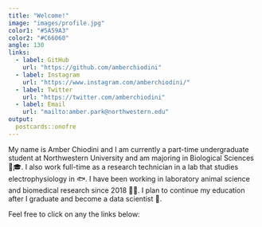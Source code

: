 ```yaml
---
title: "Welcome!"
image: "images/profile.jpg"
color1: "#5A59A3"
color2: "#C66060"
angle: 130
links:
  - label: GitHub
    url: "https://github.com/amberchiodini"
  - label: Instagram
    url: "https://www.instagram.com/amberchiodini/"
  - label: Twitter
    url: "https://twitter.com/amberchiodini"
  - label: Email
    url: "mailto:amber.park@northwestern.edu"
output:
  postcards::onofre
---
```

 
My name is Amber Chiodini and I am currently a part-time undergraduate student at Northwestern University and am majoring in Biological Sciences 👩🎓. I also work full-time as a research technician in a lab that studies electrophysiology in 🐟. I have been working in laboratory animal science and biomedical research since 2018 🐁🧪. I plan to continue my education after I graduate and become a data scientist 🌠. 

Feel free to click on any the links below: 